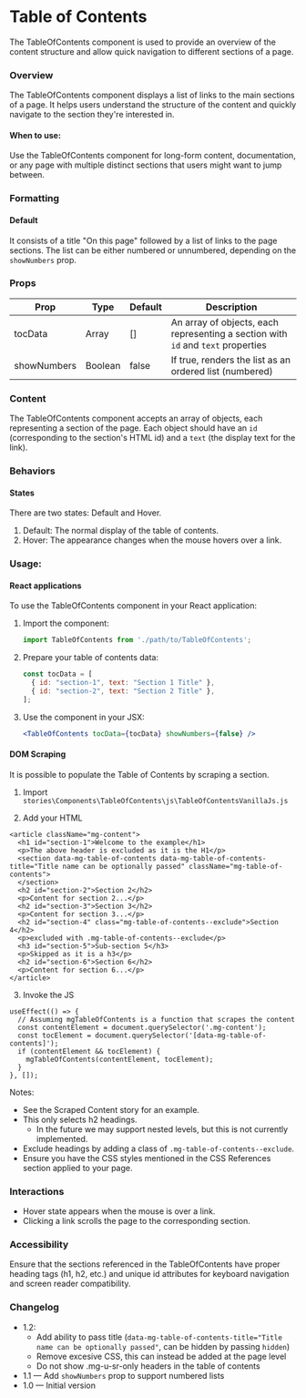 
<Meta of={TableOfContentsStories} />

# Table of Contents

The TableOfContents component is used to provide an overview of the content structure and allow quick navigation to different sections of a page.

### Overview

The TableOfContents component displays a list of links to the main sections of a page. It helps users understand the structure of the content and quickly navigate to the section they're interested in.

#### When to use:

Use the TableOfContents component for long-form content, documentation, or any page with multiple distinct sections that users might want to jump between.

### Formatting

#### Default

It consists of a title "On this page" followed by a list of links to the page sections. The list can be either numbered or unnumbered, depending on the `showNumbers` prop.

### Props

| Prop | Type | Default | Description |
|------|------|---------|-------------|
| tocData | Array | [] | An array of objects, each representing a section with `id` and `text` properties |
| showNumbers | Boolean | false | If true, renders the list as an ordered list (numbered) |

### Content

The TableOfContents component accepts an array of objects, each representing a section of the page. Each object should have an `id` (corresponding to the section's HTML id) and a `text` (the display text for the link).

### Behaviors

#### States

There are two states: Default and Hover.

1. Default: The normal display of the table of contents.
2. Hover: The appearance changes when the mouse hovers over a link.

<Canvas>
  <Story of={TableOfContentsStories.List} />
</Canvas>

### Usage:

#### React applications

To use the TableOfContents component in your React application:

1. Import the component:
   ```jsx
   import TableOfContents from './path/to/TableOfContents';
   ```

2. Prepare your table of contents data:
   ```jsx
   const tocData = [
     { id: "section-1", text: "Section 1 Title" },
     { id: "section-2", text: "Section 2 Title" },
   ];
   ```

3. Use the component in your JSX:
   ```jsx
   <TableOfContents tocData={tocData} showNumbers={false} />
   ```

#### DOM Scraping

It is possible to populate the Table of Contents by scraping a section. 

1. Import `stories\Components\TableOfContents\js\TableOfContentsVanillaJs.js`

2. Add your HTML

  ```
  <article className="mg-content">
    <h1 id="section-1">Welcome to the example</h1>
    <p>The above header is excluded as it is the H1</p>
    <section data-mg-table-of-contents data-mg-table-of-contents-title="Title name can be optionally passed" className="mg-table-of-contents">
    </section>
    <h2 id="section-2">Section 2</h2>
    <p>Content for section 2...</p>
    <h2 id="section-3">Section 3</h2>
    <p>Content for section 3...</p>
    <h2 id="section-4" class="mg-table-of-contents--exclude">Section 4</h2>
    <p>excluded with .mg-table-of-contents--exclude</p>        
    <h3 id="section-5">Sub-section 5</h3>
    <p>Skipped as it is a h3</p>
    <h2 id="section-6">Section 6</h2>
    <p>Content for section 6...</p>
  </article>
  ```

  3. Invoke the JS
  ```
  useEffect(() => {
    // Assuming mgTableOfContents is a function that scrapes the content
    const contentElement = document.querySelector('.mg-content');
    const tocElement = document.querySelector('[data-mg-table-of-contents]');
    if (contentElement && tocElement) {
      mgTableOfContents(contentElement, tocElement);
    }
  }, []);
  ```

Notes:

- See the Scraped Content story for an example.
- This only selects h2 headings.
    - In the future we may support nested levels, but this is not currently implemented.
- Exclude headings by adding a class of `.mg-table-of-contents--exclude`.
- Ensure you have the CSS styles mentioned in the CSS References section applied to your page.

### Interactions

* Hover state appears when the mouse is over a link.
* Clicking a link scrolls the page to the corresponding section.

### Accessibility

Ensure that the sections referenced in the TableOfContents have proper heading tags (h1, h2, etc.) and unique id attributes for keyboard navigation and screen reader compatibility.

### Changelog

- 1.2:
    - Add ability to pass title (`data-mg-table-of-contents-title="Title name can be optionally passed"`, can be hidden by passing `hidden`)
    - Remove excesive CSS, this can instead be added at the page level
    - Do not show .mg-u-sr-only headers in the table of contents
- 1.1 — Add `showNumbers` prop to support numbered lists
- 1.0 — Initial version
